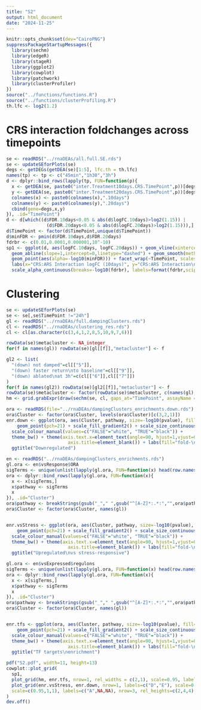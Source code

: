 ```yaml
---
title: "S2"
output: html_document
date: "2024-11-25"
---
```


```r
knitr::opts_chunk$set(dev="CairoPNG")
suppressPackageStartupMessages({
  library(sechm)
  library(edgeR)
  library(stageR)
  library(ggplot2)
  library(cowplot)
  library(patchwork)
  library(clusterProfiler)
})
source("../functions/functions.R")
source("../functions/clusterProfiling.R")
th.lfc <- log2(1.2)
```

# CRS interaction foldchanges across timepoints

```r
se <- readRDS("../rnaDEAs/all.full.SE.rds")
se <- updateSEforPlots(se)
degs <- getDEGs(getDEA(se)[1:5], lfc.th = th.lfc)
names(tp) <- tp <- c("45min","1h30","3h")
d <- dplyr::bind_rows(lapply(tp, FUN=function(p){
  x <- getDEA(se, paste0("inter.Treatment10days.CRS.TimePoint",p))[degs,c("logFC","FDR")]
  y <- getDEA(se, paste0("inter.Treatment20days.CRS.TimePoint",p))[degs,c("logFC","FDR")]
  colnames(x) <- paste0(colnames(x),".10days")
  colnames(y) <- paste0(colnames(y),".20days")
  cbind(gene=degs,x,y)
}), .id="TimePoint")
d <- d[which((d$FDR.10days<0.05 & abs(d$logFC.10days)>log2(1.15)) | 
               (d$FDR.20days<0.05 & abs(d$logFC.20days)>log2(1.15))),]
d$TimePoint <- factor(d$TimePoint,unique(d$TimePoint))
d$minFDR <- pmin(d$FDR.10days,d$FDR.20days)
fdrbr <- c(0.01,0.0001,0.000001,10^-10)
sp1 <- ggplot(d, aes(logFC.10days, logFC.20days)) + geom_vline(xintercept=0) + geom_hline(yintercept=0) +
  geom_abline(slope=1,intercept=0,linetype="dashed") + geom_smooth(method=MASS::rlm) +
  geom_point(aes(alpha=-log10(minFDR))) + facet_wrap(~TimePoint, scales="free") + theme_bw() +
  labs(x="CRS:ARS Interaction logFC (10days)", y="CRS:ARS Interaction\nlogFC (20days)", alpha="FDR") +
  scale_alpha_continuous(breaks=-log10(fdrbr), labels=format(fdrbr,scipen=0))
```


# Clustering

```r
se <- updateSEforPlots(se)
se <- se[,se$TimePoint !="24h"]
gl <- readRDS("../rnaDEAs/full.dampingClusters.rds")
cl <- readRDS("../rnaDEAs/clustering_res.rds")
cl <- cl[as.character(c(3,4,1,2,8,5,10,9,7,6))]

rowData(se)$metacluster <- NA_integer_
for(f in names(gl)) rowData(se)[gl[[f]],"metacluster"] <- f

gl2 <- list(
  "(down) not damped"=cl[["5"]],
  "(down) faster return\nto baseline"=cl[["9"]],
  "(down) ablated\nat 3h"=c(cl[["6"]],cl[["7"]])
)
for(f in names(gl2)) rowData(se)[gl2[[f]],"metacluster"] <- f
rowData(se)$metacluster <- factor(rowData(se)$metacluster, c(names(gl),names(gl2)))
hm <- grid.grabExpr(draw(sechm(se, cl, gaps_at="TimePoint", assayName = "scaledLFC", row_title_gp=gpar(fontsize=12), column_title_gp=gpar(fontsize=12), left_annotation = "metacluster")))
```

```r
ora <- readRDS(file="../rnaDEAs/dampingClusters_enrichments.down.rds")
ora$Cluster <- factor(ora$Cluster, levels(ora$Cluster)[c(3,2,1)])
enr.down <- ggplot(ora, aes(Cluster, pathway, size=-log10(pvalue), fill=enrichment, colour=FDR<0.05)) + 
    geom_point(pch=21) + scale_fill_gradient2() + scale_size_continuous(range=c(2,8)) + 
  scale_colour_manual(values=c("FALSE"="white", "TRUE"="black")) + 
  theme_bw() + theme(axis.text.x=element_text(angle=90, hjust=1,vjust=0.5), axis.text.y=element_text(size=8),
                       axis.title=element_blank()) + labs(fill="fold-\nenrichment") +
  ggtitle("Downregulated")
```

```r
en <- readRDS("../rnaDEAs/dampingClusters_enrichments.rds")
gl.ora <- en$vsResponse$ORA
sigTerms <- unique(unlist(lapply(gl.ora, FUN=function(x) head(row.names(x)[which(x$FDR<0.25)]))))
ora <- dplyr::bind_rows(lapply(gl.ora, FUN=function(x){
  x <- x[sigTerms,]
  x$pathway <- sigTerms
  x
}), .id="Cluster")
ora$pathway <- breakStrings(gsub("_"," ",gsub("^[A-Z]*:.*:","",ora$pathway)))
ora$Cluster <- factor(ora$Cluster, names(gl))


enr.vsStress <- ggplot(ora, aes(Cluster, pathway, size=-log10(pvalue), fill=enrichment, colour=FDR<0.05)) + 
    geom_point(pch=21) + scale_fill_gradient2() + scale_size_continuous(range=c(2,12)) + 
  scale_colour_manual(values=c("FALSE"="white", "TRUE"="black")) + 
  theme_bw() + theme(axis.text.x=element_text(angle=90, hjust=1,vjust=0.5), axis.text.y=element_text(size=8), 
                       axis.title=element_blank()) + labs(fill="fold-\nenrichment") +
  ggtitle("Upregulated\nvs stress-responsive")
```

```r
gl.ora <- en$vsExpressed$regulons
sigTerms <- unique(unlist(lapply(gl.ora, FUN=function(x) head(row.names(x)[which(x$FDR<0.05)]))))
ora <- dplyr::bind_rows(lapply(gl.ora, FUN=function(x){
  x <- x[sigTerms,]
  x$pathway <- sigTerms
  x
}), .id="Cluster")
ora$pathway <- breakStrings(gsub("_"," ",gsub("^[A-Z]*:.*:","",ora$pathway)))
ora$Cluster <- factor(ora$Cluster, names(gl))


enr.tfs <- ggplot(ora, aes(Cluster, pathway, size=-log10(pvalue), fill=enrichment, colour=FDR<0.05)) + 
    geom_point(pch=21) + scale_fill_gradient2() + scale_size_continuous(range=c(2,12)) + 
  scale_colour_manual(values=c("FALSE"="white", "TRUE"="black")) + 
  theme_bw() + theme(axis.text.x=element_text(angle=90, hjust=1,vjust=0.5), axis.text.y=element_text(size=8), 
                       axis.title=element_blank()) + labs(fill="fold-\nenrichment") +
  ggtitle("TF targets\nenrichment")

```


```r
pdf("S2.pdf", width=11, height=13)
cowplot::plot_grid(
  sp1,
  plot_grid(hm, enr.tfs, nrow=1, rel_widths = c(2,1), scale=0.95, labels=c("B","C")),
  plot_grid(enr.vsStress, enr.down, nrow=1, labels=c("D","E"), scale=0.95),
  scale=c(0.95,1,1), labels=c("A",NA,NA), nrow=3, rel_heights=c(2,4,4)
)
dev.off()
```
